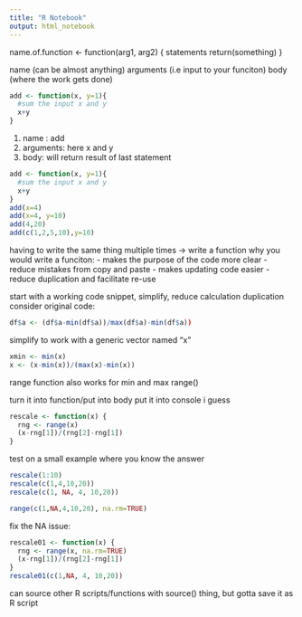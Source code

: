 ```yaml
---
title: "R Notebook"
output: html_notebook
---
```


name.of.function <- function(arg1, arg2) {
  statements
  return(something)
}

name (can be almost anything)
arguments (i.e input to your funciton)
body (where the work gets done)

```r
add <- function(x, y=1){
  #sum the input x and y
  x+y
}
```
1. name : add
2. arguments: here x and y
3. body: will return result of last statement

```r
add <- function(x, y=1){
  #sum the input x and y
  x+y
}
add(x=4)
add(x=4, y=10)
add(4,20)
add(c(1,2,5,10),y=10)
```

having to write the same thing multiple times -> write a function
why you would write a funciton:
- makes the purpose of the code more clear
- reduce mistakes from copy and paste
- makes updating code easier
- reduce duplication and facilitate re-use

start with a working code snippet, simplify, reduce calculation duplication
consider original code:
```r
df$a <- (df$a-min(df$a))/max(df$a)-min(df$a))
```

simplify to work with a generic vector named "x"
```r
xmin <- min(x)
x <- (x-min(x))/(max(x)-min(x))

```
range function also works for min and max range()

turn it into function/put into body
put it into console i guess
```r
rescale <- function(x) {
  rng <- range(x)
  (x-rng[1])/(rng[2]-rng[1])
}
```
test on a small example where you know the answer
```r
rescale(1:10)
rescale(c(1,4,10,20))
rescale(c(1, NA, 4, 10,20))
```

```r
range(c(1,NA,4,10,20), na.rm=TRUE)
```

fix the NA issue: 

```r
rescale01 <- function(x) {
  rng <- range(x, na.rm=TRUE)
  (x-rng[1])/(rng[2]-rng[1])
}
rescale01(c(1,NA, 4, 10,20))
```

can source other R scripts/functions with source() thing, but gotta save it as R script